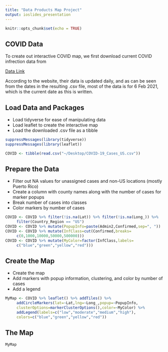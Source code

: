 ```yaml
---
title: "Data Products Map Project"
output: ioslides_presentation
---
```


```r
knitr::opts_chunk$set(echo = TRUE)
```

## COVID Data

To create out interactive COVID map, we first download current COVID infrection data from

[Data Link](https://coronavirus-resources.esri.com/datasets/)

According to the website, their data is updated daily, and as can be seen from the dates in the resulting .csv file, most of the data is for 6 Feb 2021, which is the current date as this is written.  

## Load Data and Packages

- Load tidyverse for ease of manipulating data
- Load leaflet to create the interactive map
- Load the downloaded .csv file as a tibble

```r
suppressMessages(library(tidyverse))
suppressMessages(library(leaflet))

COVID <- tibble(read.csv("~/Desktop/COVID-19_Cases_US.csv"))
```

## Prepare the Data

- Filter out NA values for unassigned cases and non-US locations (mostly Puerto Rico)
- Create a column with county names along with the number of cases for marker popups
- Break number of cases into classes
- Color markers by number of cases

```r
COVID <- COVID %>% filter(!is.na(Lat)) %>% filter(!is.na(Long_)) %>% 
     filter(Country_Region == "US")
COVID <- COVID %>% mutate(PopupInfo=paste(Admin2,Confirmed,sep=", "))
COVID <- COVID %>% mutate(InfClass=cut(Confirmed,breaks=
     c(0,1000,10000,50000,500000)))
COVID <- COVID %>% mutate(MyColor=factor(InfClass,labels=
     c("blue","green","yellow","red")))
```

## Create the Map

- Create the map
- Add markers with popup information, clustering, and color by number of cases
- Add a legend

```r
MyMap <- COVID %>% leaflet() %>% addTiles() %>% 
     addCircleMarkers(lat=~Lat,lng=~Long_,popup=~PopupInfo,
     clusterOptions=markerClusterOptions(),color=~MyColor) %>%             
     addLegend(labels=c("low","moderate","medium","high"),
     colors=c("blue","green","yellow","red"))
```

## The Map

```r
MyMap
```